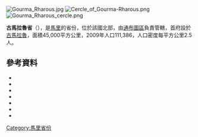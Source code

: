 {{no footnotes|time=2018-01-27T06:32:28+00:00}}
[[Image:Gourma_Rharous.jpg|right]]
[[Image:Cercle_of_Gourma-Rharous.png|right]]
[[Image:Gourma_Rharous_cercle.png|thumb]]

'''古馬拉魯省'''（{{lang-fr|Cercle de Gourma-Rharous}}），是[[馬里|馬里]]的省份，位於該國北部，由[[通布圖區|通布圖區]]負責管轄，首府設於[[古馬拉魯|古馬拉魯]]，面積45,000平方公里，2009年人口111,386，人口密度每平方公里2.5人。

==參考資料==
*{{citation | title=Synthèsis des 108 Plans de Securité Alimentaire de la Région de Tombouctou 2006-2010 | publisher=Commissariat à la Sécurité Alimentaire, République du Mali, USAID-Mali | year=2006 | url=http://www.aec.msu.edu/fs2/mali_fd_strtgy/plans/tombouctou/pssa_SYNTHESE_REGION_TBOU.pdf | language=fr | deadurl=yes | archiveurl=https://web.archive.org/web/20110720004335/http://www.aec.msu.edu/fs2/mali_fd_strtgy/plans/tombouctou/pssa_SYNTHESE_REGION_TBOU.pdf | archivedate=2011-07-20 | accessdate=2015-07-11 }}
*{{citation | url=http://instat.gov.ml/documentation/tombouctou.pdf | publisher=République de Mali: Institut National de la Statistique | title=Resultats Provisoires RGPH 2009 (Région de Tombouctou) | language=fr | accessdate=2015-07-11 | archive-date=2011-07-22 | archive-url=https://web.archive.org/web/20110722215701/http://instat.gov.ml/documentation/tombouctou.pdf | dead-url=no }}
*{{citation | title=Community engagement at Lake Banzena | year=2011 | publisher=Wild Foundation | url=http://www.slideshare.net/wildfoundation/community-process-may11 | accessdate=7 May 2012 | archive-date=2016-03-03 | archive-url=https://web.archive.org/web/20160303223610/http://www.slideshare.net/wildfoundation/community-process-may11 | dead-url=no }}
*{{citation | last1= Blake | first1= S. | last2= Bouché | first2= P. | last3= Rasmussen | first3= H. | last4= Orlando | first4= A. | last5= Douglas-Hamilton | first5= I. | year= 2003 | title= The Last Sahelian Elephants: Ranging Behavior, Population Status and Recent History of the Desert Elephants of Mali | publisher= Save the Elephants | url= http://www.savetheelephants.org/files/pdf/publications/2003%20Blake%20et%20al%20%20The%20last%20Sahelian%20elephants.pdf | deadurl= yes | archiveurl= https://web.archive.org/web/20120511044612/http://www.savetheelephants.org/files/pdf/publications/2003%20Blake%20et%20al%20%20The%20last%20Sahelian%20elephants.pdf | archivedate= 2012-05-11 | accessdate= 2015-07-11 }}
*{{citation | last1= Canney | first1= S. | last2= Lindsey | first2= K. | last3= Hema | first3= E. | last4= Douglas-Hamilton | first4= I. | last5= Martin | first5= V. | year= 2007 | title= The Mali elephant initiative: synthesis of knowledge, research and recommendations about the population, its range and the threats to the elephants of the Gourma | publisher= Save the Elephants | url= http://www.savetheelephants.org/files/pdf/publications/2007%20The%20WILD%20Foundation%20et%20al%20The%20Mali%20elephant%20initiative%20synthesis%20of%20knowledge.pdf | deadurl= yes | archiveurl= https://web.archive.org/web/20120511045808/http://www.savetheelephants.org/files/pdf/publications/2007%20The%20WILD%20Foundation%20et%20al%20The%20Mali%20elephant%20initiative%20synthesis%20of%20knowledge.pdf | archivedate= 2012-05-11 | accessdate= 2015-07-11 }}
*{{citation | year=1999 | title=Loi N°99-035/ du 10 Aout 1999 Portant Création des Collectivités Territoriales de Cercles et de Régions | url=http://www.matcl.gov.ml/PDF/LoiCreationCercleReg.pdf | publisher=Ministère de l'Administration Territoriales et des Collectivités Locales, République du Mali | language=fr | deadurl=yes | archiveurl=https://web.archive.org/web/20120309073942/http://www.matcl.gov.ml/PDF/LoiCreationCercleReg.pdf | archivedate=2012-03-09 | accessdate=2015-07-11 }}
*{{citation | title=Communes de la Région de Tombouctou | publisher=Ministère de l’administration territoriale et des collectivités locales, République du Mali | url=http://www.matcl.gov.ml/pdf/ComRegTombouctou.pdf | language=fr | deadurl=yes | archiveurl=https://www.webcitation.org/6Anarm8yL?url=http://www.matcl.gov.ml/pdf/ComRegTombouctou.pdf | archivedate=2012-09-19 | accessdate=2015-07-11 }}

{{coord|16|05|N|1|45|W|dim:330000_region:ML-6_type:adm2nd_source:dewiki|display=title}}

{{通布圖區}}

[[Category:馬里省份|Category:馬里省份]]


{{Mali-geo-stub}}
